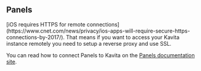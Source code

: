 
## Panels

<Callout type="warning" emoji="⚠️">
  [iOS requires HTTPS for remote connections](https://www.cnet.com/news/privacy/ios-apps-will-require-secure-https-connections-by-2017/). That means if you want to access your Kavita instance remotely you need to setup a reverse proxy and use SSL. 
</Callout>

You can read how to connect Panels to Kavita on the [Panels documentation site](https://guides.panels.app/opds/kavita/).
